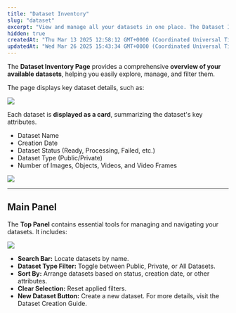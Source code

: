 ```yaml
---
title: "Dataset Inventory"
slug: "dataset"
excerpt: "View and manage all your datasets in one place. The Dataset Inventory provides a centralized overview with quick access to dataset details, status, and creation tools."
hidden: true
createdAt: "Thu Mar 13 2025 12:58:12 GMT+0000 (Coordinated Universal Time)"
updatedAt: "Wed Mar 26 2025 15:43:34 GMT+0000 (Coordinated Universal Time)"
---
```

The **Dataset Inventory Page** provides a comprehensive **overview of your available datasets**, helping you easily explore, manage, and filter them.

The page displays key dataset details, such as:

![](https://files.readme.io/2b19bb734ff161026e40870c28ad6456cc4b1ec985afe29f398e5d82216ff02e-image.png)

Each dataset is **displayed as a card**, summarizing the dataset's key attributes.

- Dataset Name
- Creation Date
- Dataset Status (Ready, Processing, Failed, etc.)
- Dataset Type (Public/Private)
- Number of Images, Objects, Videos, and Video Frames

![](https://files.readme.io/5f8a6d5a8c118c48399ea06b4c527c7f840d55dd27cd14f42fe8c2cebc9efa66-image.png)

***

## Main Panel

The **Top Panel** contains essential tools for managing and navigating your datasets. It includes:

![](https://files.readme.io/6b4f29a4a181c27a911597223399aa6ea925ac6ec92bd74bacfdf0ee17251617-image.png)

- **Search Bar:** Locate datasets by name.
- **Dataset Type Filter:** Toggle between Public, Private, or All Datasets.
- **Sort By:** Arrange datasets based on status, creation date, or other attributes.
- **Clear Selection:** Reset applied filters.
- **New Dataset Button:** Create a new dataset. For more details, visit the Dataset Creation Guide.
